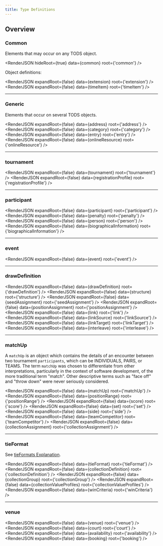 ```yaml
---
title: Type Definitions
---
```




## Overview

### Common

Elements that may occur on any TODS object.

<RenderJSON hideRoot={true} data={common} root={'common'} />

Object definitions:

<RenderJSON expandRoot={false} data={extension} root={'extension'} />
<RenderJSON expandRoot={false} data={timeItem} root={'timeItem'} />

---

### Generic

Elements that occur on several TODS objects.

<RenderJSON expandRoot={false} data={address} root={'address'} />
<RenderJSON expandRoot={false} data={category} root={'category'} />
<RenderJSON expandRoot={false} data={entry} root={'entry'} />
<RenderJSON expandRoot={false} data={onlineResource} root={'onlineResource'} />

---

### tournament

<RenderJSON expandRoot={false} data={tournament} root={'tournament'} />
<RenderJSON
  expandRoot={false}
  data={registrationProfile}
  root={'registrationProfile'}
/>

---

### participant

<RenderJSON expandRoot={false} data={participant} root={'participant'} />
<RenderJSON expandRoot={false} data={penalty} root={'penalty'} />
<RenderJSON expandRoot={false} data={person} root={'person'} />
<RenderJSON
  expandRoot={false}
  data={biographicalInformation}
  root={'biographicalInformation'}
/>

---

### event

<RenderJSON expandRoot={false} data={event} root={'event'} />

---

### drawDefinition

<RenderJSON expandRoot={false} data={drawDefinition} root={'drawDefinition'} />
<RenderJSON expandRoot={false} data={structure} root={'structure'} />
<RenderJSON expandRoot={false} data={seedAssignment} root={'seedAssignment'} />
<RenderJSON
  expandRoot={false}
  data={positionAssignment}
  root={'positionAssignment'}
/>
<RenderJSON expandRoot={false} data={link} root={'link'} />
<RenderJSON expandRoot={false} data={linkSource} root={'linkSource'} />
<RenderJSON expandRoot={false} data={linkTarget} root={'linkTarget'} />
<RenderJSON expandRoot={false} data={interleave} root={'interleave'} />

---

### matchUp

A `matchUp` is an object which contains the details of an encounter between two tournament `participants`, which can be INDIVIDUALS, PAIRS, or TEAMS.
The term `matchUp` was chosen to differentiate from other interpretations, particularly in the context of software development,
of the more traditional term "match". Other descriptive terms such as "face off" and "throw down" were never seriously considered.

<RenderJSON expandRoot={false} data={matchUp} root={'matchUp'} />
<RenderJSON expandRoot={false} data={positionRange} root={'positionRange'} />
<RenderJSON expandRoot={false} data={score} root={'score'} />
<RenderJSON expandRoot={false} data={set} root={'set'} />
<RenderJSON expandRoot={false} data={side} root={'side'} />
<RenderJSON expandRoot={false} data={teamCompetitor} root={'teamCompetitor'} />
<RenderJSON
  expandRoot={false}
  data={collectionAssignment}
  root={'collectionAssignment'}
/>

---

### tieFormat

See [tieFormats Explanation](../concepts/tieFormat).

<RenderJSON expandRoot={false} data={tieFormat} root={'tieFormat'} />
<RenderJSON
  expandRoot={false}
  data={collectionDefinition}
  root={'collectionDefinition'}
/>
<RenderJSON
  expandRoot={false}
  data={collectionGroup}
  root={'collectionGroup'}
/>
<RenderJSON
  expandRoot={false}
  data={collectionValueProfiles}
  root={'collectionValueProfiles'}
/>
<RenderJSON expandRoot={false} data={winCriteria} root={'winCriteria'} />

---

### venue

<RenderJSON expandRoot={false} data={venue} root={'venue'} />
<RenderJSON expandRoot={false} data={court} root={'court'} />
<RenderJSON expandRoot={false} data={availability} root={'availability'} />
<RenderJSON expandRoot={false} data={booking} root={'booking'} />
